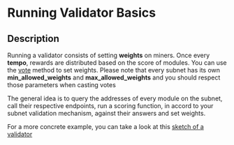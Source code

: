 # Running Validator Basics

## Description

Running a validator consists of setting **weights** on miners. Once every **tempo**, rewards are distributed based on the score of modules.
You can use the [vote](https://docs.communex.ai/communex/client#CommuneClient.vote) method to set weights. 
Please note that every subnet has its own **min_allowed_weights** and **max_allowed_weights** and you should respect those parameters when casting votes

The general idea is to query the addresses of every module on the subnet, 
call their respective endpoints, run a scoring function, in accord to your subnet validation mechanism, against their answers and set weights. 

For a more concrete example, you can take a look at this [sketch of a validator](https://github.com/agicommies/commune-subnet-template/blob/main/src/subnet/validator/validator.py)
